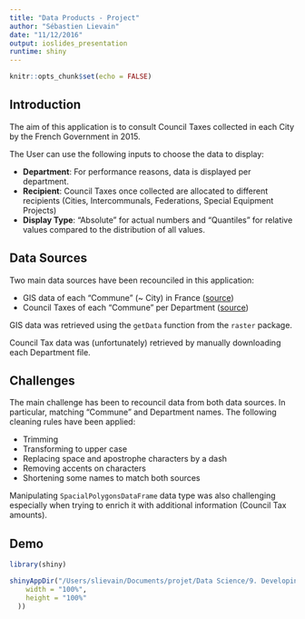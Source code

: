 ```yaml
---
title: "Data Products - Project"
author: "Sébastien Lievain"
date: "11/12/2016"
output: ioslides_presentation
runtime: shiny
---
```


```r
knitr::opts_chunk$set(echo = FALSE)
```

## Introduction

The aim of this application is to consult Council Taxes collected in each City by the French Government in 2015.

The User can use the following inputs to choose the data to display:

* **Department**: For performance reasons, data is displayed per department.
* **Recipient**: Council Taxes once collected are allocated to different recipients (Cities, Intercommunals, Federations, Special Equipment Projects)
* **Display Type**: "Absolute" for actual numbers and "Quantiles" for relative values compared to the distribution of all values.

## Data Sources
Two main data sources have been recounciled in this application:

* GIS data of each "Commune" (~ City) in France ([source](http://gadm.org/))
* Council Taxes of each "Commune" per Department ([source](http://www.impots.gouv.fr/portal/dgi/public/statistiques.donnees_detaillees;jsessionid=Q14F30Z1Z54E5QFIEIPSFFQ?espId=-4&pageId=stat_donnees_synthetiques&sfid=4502))

GIS data was retrieved using the `getData` function from the `raster` package.  

Council Tax data was (unfortunately) retrieved by manually downloading each Department file.

## Challenges

The main challenge has been to recouncil data from both data sources. In particular, matching "Commune" and Department names. The following cleaning rules have been applied:

* Trimming
* Transforming to upper case
* Replacing space and apostrophe characters by a dash
* Removing accents on characters
* Shortening some names to match both sources

Manipulating `SpacialPolygonsDataFrame` data type was also challenging especially when trying to enrich it with additional information (Council Tax amounts).


## Demo
```r
library(shiny)

shinyAppDir("/Users/slievain/Documents/projet/Data Science/9. Developing Data Products/Assignment/impots_locaux", options = list(
    width = "100%",
    height = "100%"
  ))

```